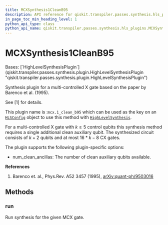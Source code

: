```yaml
---
title: MCXSynthesis1CleanB95
description: API reference for qiskit.transpiler.passes.synthesis.hls_plugins.MCXSynthesis1CleanB95
in_page_toc_min_heading_level: 1
python_api_type: class
python_api_name: qiskit.transpiler.passes.synthesis.hls_plugins.MCXSynthesis1CleanB95
---
```


# MCXSynthesis1CleanB95

<Class id="qiskit.transpiler.passes.synthesis.hls_plugins.MCXSynthesis1CleanB95" isDedicatedPage={true} github="https://github.com/Qiskit/qiskit/tree/main/qiskit/transpiler/passes/synthesis/hls_plugins.py#L820-L865" signature="qiskit.transpiler.passes.synthesis.hls_plugins.MCXSynthesis1CleanB95" modifiers="class">
  Bases: [`HighLevelSynthesisPlugin`](qiskit.transpiler.passes.synthesis.plugin.HighLevelSynthesisPlugin "qiskit.transpiler.passes.synthesis.plugin.HighLevelSynthesisPlugin")

  Synthesis plugin for a multi-controlled X gate based on the paper by Barenco et al. (1995).

  See \[1] for details.

  This plugin name is :`mcx.1_clean_b95` which can be used as the key on an [`HLSConfig`](qiskit.transpiler.passes.HLSConfig "qiskit.transpiler.passes.HLSConfig") object to use this method with [`HighLevelSynthesis`](qiskit.transpiler.passes.HighLevelSynthesis "qiskit.transpiler.passes.HighLevelSynthesis").

  For a multi-controlled X gate with $k\ge 5$ control qubits this synthesis method requires a single additional clean auxiliary qubit. The synthesized circuit consists of $k + 2$ qubits and at most $16 * k - 8$ CX gates.

  The plugin supports the following plugin-specific options:

  *   num\_clean\_ancillas: The number of clean auxiliary qubits available.

  **References**

  1.  Barenco et. al., Phys.Rev. A52 3457 (1995), [arXiv:quant-ph/9503016](https://arxiv.org/abs/quant-ph/9503016)

  ## Methods

  ### run

  <Function id="qiskit.transpiler.passes.synthesis.hls_plugins.MCXSynthesis1CleanB95.run" github="https://github.com/Qiskit/qiskit/tree/main/qiskit/transpiler/passes/synthesis/hls_plugins.py#L842-L865" signature="run(high_level_object, coupling_map=None, target=None, qubits=None, **options)">
    Run synthesis for the given MCX gate.
  </Function>
</Class>

